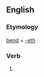 ==English==

===Etymology===
[[bend]] + [[-eth]]

===Verb===
{{infl|en|verb form}}

# {{archaic third-person singular of|bend}}